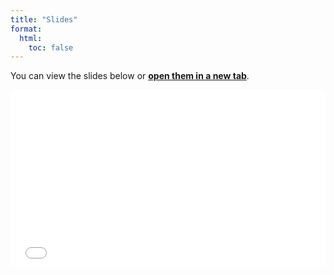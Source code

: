 ```yaml
---
title: "Slides"
format:
  html:
    toc: false
---
```




You can view the slides below or **[open them in a new tab](slides.html){target=_blank}**.  
 

<div style="position: relative; width: 100%; padding-top: 56.25%;">
  <iframe 
    src="slides.html?controls=true&progress=true&slideNumber=true&transition=fade" 
    width="100%" 
    height="100%" 
    style="position: absolute; top: 0; left: 0; border: none;">
  </iframe>
</div>

